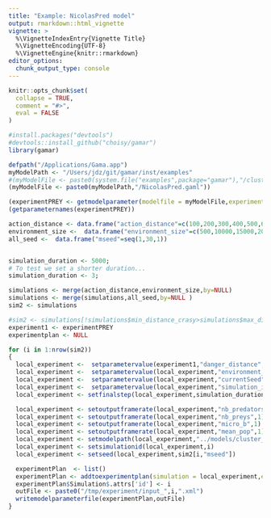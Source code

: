 ```yaml
---
title: "Example: NicolasPred model"
output: rmarkdown::html_vignette
vignette: >
  %\VignetteIndexEntry{Vignette Title}
  %\VignetteEncoding{UTF-8}
  %\VignetteEngine{knitr::rmarkdown}
editor_options: 
  chunk_output_type: console
---
```


```r
knitr::opts_chunk$set(
  collapse = TRUE,
  comment = "#>",
  eval = FALSE
)
```

```r
#install.packages("devtools")
#devtools::install_github("choisy/gamar")
library(gamar)
```

```r
defpath("/Applications/Gama.app")
myModelPath <- "/Users/jdz/git/gamar/inst/examples"
#(myModelFile <- paste0(system.file("examples",package="gamar"),"/cluster_ind.gaml"))
(myModelFile <- paste0(myModelPath,"/NicolasPred.gaml"))
```


```r
(experimentPREY <- getmodelparameter(modelfile = myModelFile,experimentname = "prey_predator"))
(getparameternames(experimentPREY))

action_distance <- data.frame("action_distance"=c(100,200,300,400,500,600,700,800,900,1000,1500,2000,2500,3000,3500,4000,5500,6000,7000,8000,9000,10000,12000,14000,16000,20000,25000,30000,40000,50000))
environment_size <-  data.frame("environment_size"=c(500,10000,15000,20000,30000,40000,50000))
all_seed <-  data.frame("mseed"=seq(1,30,1))


simulation_duration <- 5000;
# To test we set a shorter duration...
simulation_duration <- 3;

simulations <- merge(action_distance,environment_size,by=NULL)
simulations <- merge(simulations,all_seed,by=NULL )
sim2 <- simulations

#sim2 <- simulations[!simulations$min_distance_crasy>simulations$max_distance_crasy,]
experiment1 <- experimentPREY
experimentplan <- NULL

```

```r
for (i in 1:nrow(sim2))
{
  local_experiment <-  setparametervalue(experiment1,"danger_distance",sim2[i,"action_distance"])
  local_experiment <-  setparametervalue(local_experiment,"environment_size",sim2[i,"environment_size"])
  local_experiment <-  setparametervalue(local_experiment,"currentSeed",sim2[i,"mseed"])
  local_experiment <-  setparametervalue(local_experiment,"simulation_id",i)
  local_experiment <- setfinalstep(local_experiment,simulation_duration)

  local_experiment <- setoutputframerate(local_experiment,"nb_predators",1)
  local_experiment <- setoutputframerate(local_experiment,"nb_preys",1)
  local_experiment <- setoutputframerate(local_experiment,"micro_b",1)
  local_experiment <- setoutputframerate(local_experiment,"mean_pop",1)
  local_experiment <- setmodelpath(local_experiment,"../models/cluster_ind.gaml")
  local_experiment <- setsimulationid(local_experiment,i)
  local_experiment <- setseed(local_experiment,sim2[i,"mseed"])

  experimentPlan  <- list()
  experimentPlan <- addtoexperimentplan(simulation = local_experiment,experimentplan = experimentPlan)
  experimentPlan$Simulation$.attrs['id'] <- i
  outFile <- paste0("/tmp/experiment/input_",i,".xml")
  writemodelparameterfile(experimentPlan,outFile)
}
```

